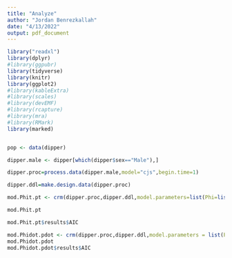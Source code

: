 ```yaml
---
title: "Analyze"
author: "Jordan Benrezkallah"
date: "4/13/2022"
output: pdf_document
---
```


```r
library("readxl")
library(dplyr)
#library(ggpubr)
library(tidyverse)
library(knitr)
library(ggplot2)
#library(kableExtra)
#library(scales)
#library(devEMF)
#library(rcapture)
#library(mra)
#library(RMark)
library(marked)


pop <- data(dipper)
```

```r
dipper.male <- dipper[which(dipper$sex=="Male"),]

dipper.proc=process.data(dipper.male,model="cjs",begin.time=1)

dipper.ddl=make.design.data(dipper.proc)

mod.Phit.pt <- crm(dipper.proc,dipper.ddl,model.parameters=list(Phi=list(formula=~time),p=list(formula=~time)),method="Nelder-Mead",hessian = T)

mod.Phit.pt

mod.Phit.pt$results$AIC
```

```r
mod.Phidot.pdot <- crm(dipper.proc,dipper.ddl,model.parameters = list(Phi=list(formula=~1),p=list(formula=~1)),method="Nelder-Mead",hessian = TRUE)
mod.Phidot.pdot
mod.Phidot.pdot$results$AIC
```



